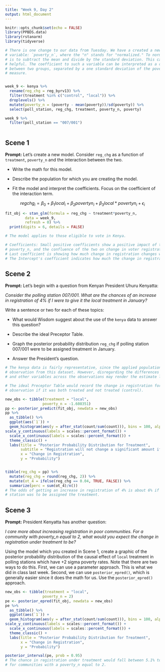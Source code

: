 ```yaml
---
title: "Week 9, Day 2"
output: html_document
---
```


```r
knitr::opts_chunk$set(echo = FALSE)
library(PPBDS.data)
library(rstanarm)
library(tidyverse)

# There is one change to our data from Tuesday. We have a created a new
# variable: `poverty_n`, where the "n" stands for "normalized." To normalize data
# is to subtract the mean and divide by the standard deviation. This can be
# helpful. The coefficient to such a variable can be interpreted as a comparison
# between two groups, separated by a one standard deviation of the poverty
# measure.


week_9 <- kenya %>% 
  rename(reg_chg = reg_byrv13) %>% 
  filter(treatment %in% c("control", "local")) %>% 
  droplevels() %>% 
  mutate(poverty_n = (poverty - mean(poverty))/sd(poverty)) %>% 
  select(poll_station, reg_chg, treatment, poverty_n, poverty)

week_9 %>%
  filter(poll_station == "007/001")
  
```


## Scene 1

**Prompt:** Let's create a new model. Consider `reg_chg` as a function of `treatment`, `poverty_n` and the interaction between the two.

* Write the math for this model.

* Describe the population for which you are creating the model.

* Fit the  model and interpret the coefficients. Focus on the coefficient of the interaction term.

$$ regchg_i = \beta_0 + \beta_1 local_{i} + \beta_2 povertyn_{i} + \beta_3 local*povertyn_{i} + \epsilon_i$$
```r

fit_obj <- stan_glm(formula = reg_chg ~ treatment*poverty_n,
         data = week_9,
         refresh = 0) %>%
  print(digits = 6, details = FALSE)

# The model applies to those eligible to vote in Kenya.

# Coefficients: Small positive coefficients show a positive impact of treatment,
# poverty_n, and the confluence of the two on change in voter registration. 
# Last coefficient is showing how much change in registration changes with every increase in the poverty_n normalized rate for a treated locality. 
# The Intercept's coefficient indicates how much the change in registration increases when treatment is local and poverty_n is set to 0.

```



## Scene 2

**Prompt:** Let's begin with a question from Kenyan President Uhuru Kenyatta:

*Consider the polling station 007/001. What are the chances of an increase in registration of 4% if I were to give it the local treatment in January?*

Write a sentence or two for each of these topics:

* What would Wisdom suggest about the use of the `kenya` data to answer this question?

* Describe the ideal Preceptor Table.

* Graph the posterior probability distribution `reg_chg` if polling station 007/001 were to be assigned treatment in January.

* Answer the President's question.

```r

# The kenya data is fairly representative, since the applied population is a smaller
# observation from this dataset. However, disregarding the differences in poverty rates
# and other variables across the observations may render the estimate less accurate.

# The ideal Preceptor Table would record the change in registration for this 
# observation if it was both treated and not treated (control).

new_obs <- tibble(treatment = "local",
                 poverty_n = -1.608351)
pp <- posterior_predict(fit_obj, newdata = new_obs)
pp %>%
  as_tibble() %>%
  ggplot(aes(`1`)) +
  geom_histogram(aes(y = after_stat(count/sum(count))), bins = 100, alpha = 0.5, position = "identity") +
scale_y_continuous(labels = scales::percent_format()) +
  scale_x_continuous(labels = scales::percent_format()) +
  theme_classic() +
  labs(title = "Posterior Probability Distribution for Treatment",
       subtitle = "Registration will not change a significant amount if treated",
       x = "Change in Registration",
       y = "Probability")


tibble(reg_chg = pp) %>% 
  mutate(reg_chg = round(reg_chg, 2)) %>%
  mutate(ot_4 = ifelse(reg_chg == 0.04, TRUE, FALSE)) %>% 
  summarize(perc = sum(ot_4)/n())
# The odds of getting an increase in registration of 4% is about 6% if the polling
# station was to be assigned the treatment.

```



## Scene 3


**Prompt:**  President Kenyatta has another question:

*I care more about increasing registration in poor communities. For a community with poverty_n equal to 2, what would you expect the change in registration under treatment to be?*

Using the model which you created in Scene 1, create a graphic of the posterior probability distribution of the causal effect of `local` treatment in polling stations which have +2 sigma poverty rates. Note that there are two ways to do this. First, we can use a parameter approach. This is what we did in class last week. Second, we can use `posterior_epred()`, which is generally easier since it does the math for us. Use the `posterior_epred()` approach. 

```r
new_obs <- tibble(treatment = "local",
                 poverty_n = 2)
pe <- posterior_epred(fit_obj, newdata = new_obs)
pe %>%
  as_tibble() %>%
  ggplot(aes(`1`)) +
  geom_histogram(aes(y = after_stat(count/sum(count))), bins = 100, alpha = 0.5, position = "identity") +
scale_y_continuous(labels = scales::percent_format()) +
  scale_x_continuous(labels = scales::percent_format()) +
  theme_classic() +
  labs(title = "Posterior Probability Distribution for Treatment",
       x = "Change in Registration",
       y = "Probability")

posterior_interval(pe, prob = 0.95)
# The chance in registration under treatment would fall between 5.1% to 7.2%
# for communities with a poverty_n equal to 2.
```


